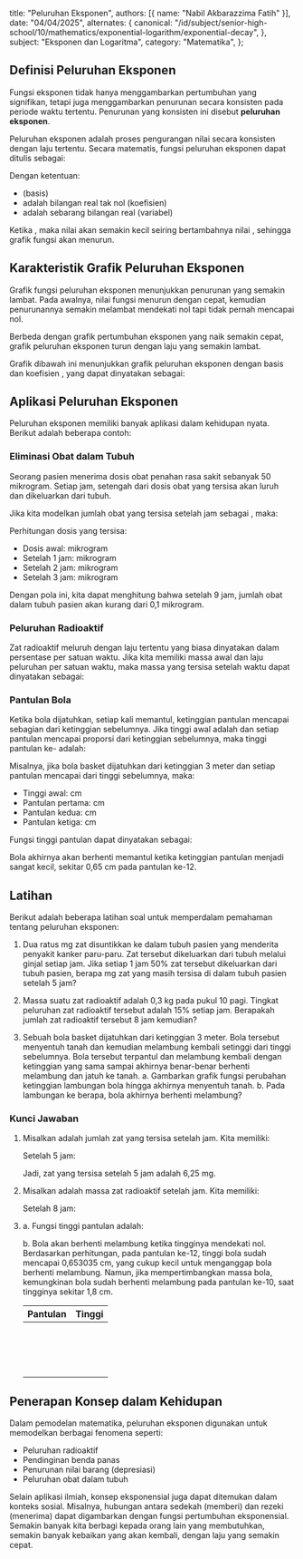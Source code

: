 
  title: "Peluruhan Eksponen",
  authors: [{ name: "Nabil Akbarazzima Fatih" }],
  date: "04/04/2025",
  alternates: {
    canonical:
      "/id/subject/senior-high-school/10/mathematics/exponential-logarithm/exponential-decay",
  },
  subject: "Eksponen dan Logaritma",
  category: "Matematika",
};

## Definisi Peluruhan Eksponen

Fungsi eksponen tidak hanya menggambarkan pertumbuhan yang signifikan, tetapi juga menggambarkan penurunan secara konsisten pada periode waktu tertentu. Penurunan yang konsisten ini disebut **peluruhan eksponen**.

Peluruhan eksponen adalah proses pengurangan nilai secara konsisten dengan laju tertentu. Secara matematis, fungsi peluruhan eksponen dapat ditulis sebagai:

<BlockMath math="f(x) = n \times a^x" />

Dengan ketentuan:

- <InlineMath math="0 < a < 1" /> (basis)
- <InlineMath math="n" /> adalah bilangan real tak nol (koefisien)
- <InlineMath math="x" /> adalah sebarang bilangan real (variabel)

Ketika <InlineMath math="0 < a < 1" />, maka nilai <InlineMath math="a^x" /> akan semakin kecil seiring bertambahnya nilai <InlineMath math="x" />, sehingga grafik fungsi akan menurun.

## Karakteristik Grafik Peluruhan Eksponen

Grafik fungsi peluruhan eksponen menunjukkan penurunan yang semakin lambat. Pada awalnya, nilai fungsi menurun dengan cepat, kemudian penurunannya semakin melambat mendekati nol tapi tidak pernah mencapai nol.

Berbeda dengan grafik pertumbuhan eksponen yang naik semakin cepat, grafik peluruhan eksponen turun dengan laju yang semakin lambat.

Grafik dibawah ini menunjukkan grafik peluruhan eksponen dengan basis <InlineMath math="a = 0.5" /> dan koefisien <InlineMath math="n = 50" />, yang dapat dinyatakan sebagai:

<BlockMath math="f(x) = 50 \times \left(\frac{1}{2}\right)^x" />

<div className="mt-4">
  <FunctionChart
    a={0.5}
    p={50}
    title="Grafik Peluruhan Eksponen"
    description="Grafik turun dengan laju yang semakin lambat."
  />
</div>

## Aplikasi Peluruhan Eksponen

Peluruhan eksponen memiliki banyak aplikasi dalam kehidupan nyata. Berikut adalah beberapa contoh:

### Eliminasi Obat dalam Tubuh

Seorang pasien menerima dosis obat penahan rasa sakit sebanyak 50 mikrogram. Setiap jam, setengah dari dosis obat yang tersisa akan luruh dan dikeluarkan dari tubuh.

Jika kita modelkan jumlah obat yang tersisa setelah <InlineMath math="x" /> jam sebagai <InlineMath math="f(x)" />, maka:

<BlockMath math="f(x) = 50 \times \left(\frac{1}{2}\right)^x" />

Perhitungan dosis yang tersisa:

- Dosis awal: <InlineMath math="f(0) = 50" /> mikrogram
- Setelah 1 jam: <InlineMath math="f(1) = 50 \times \frac{1}{2} = 25" /> mikrogram
- Setelah 2 jam: <InlineMath math="f(2) = 25 \times \frac{1}{2} = 12,5" /> mikrogram
- Setelah 3 jam: <InlineMath math="f(3) = 12,5 \times \frac{1}{2} = 6,25" /> mikrogram

Dengan pola ini, kita dapat menghitung bahwa setelah 9 jam, jumlah obat dalam tubuh pasien akan kurang dari 0,1 mikrogram.

### Peluruhan Radioaktif

Zat radioaktif meluruh dengan laju tertentu yang biasa dinyatakan dalam persentase per satuan waktu. Jika kita memiliki massa awal <InlineMath math="M_0" /> dan laju peluruhan <InlineMath math="r" /> per satuan waktu, maka massa yang tersisa setelah waktu <InlineMath math="t" /> dapat dinyatakan sebagai:

<BlockMath math="M(t) = M_0 \times (1-r)^t" />

### Pantulan Bola

Ketika bola dijatuhkan, setiap kali memantul, ketinggian pantulan mencapai sebagian dari ketinggian sebelumnya. Jika tinggi awal adalah <InlineMath math="h_0" /> dan setiap pantulan mencapai proporsi <InlineMath math="p" /> dari ketinggian sebelumnya, maka tinggi pantulan ke-<InlineMath math="n" /> adalah:

<BlockMath math="h_n = h_0 \times p^n" />

Misalnya, jika bola basket dijatuhkan dari ketinggian 3 meter dan setiap pantulan mencapai <InlineMath math="\frac{3}{5}" /> dari tinggi sebelumnya, maka:

- Tinggi awal: <InlineMath math="h_0 = 300" /> cm
- Pantulan pertama: <InlineMath math="h_1 = 300 \times \frac{3}{5} = 180" /> cm
- Pantulan kedua: <InlineMath math="h_2 = 180 \times \frac{3}{5} = 108" /> cm
- Pantulan ketiga: <InlineMath math="h_3 = 108 \times \frac{3}{5} = 64,8" /> cm

Fungsi tinggi pantulan dapat dinyatakan sebagai:

<BlockMath math="h(n) = 300 \times \left(\frac{3}{5}\right)^n" />

Bola akhirnya akan berhenti memantul ketika ketinggian pantulan menjadi sangat kecil, sekitar 0,65 cm pada pantulan ke-12.

## Latihan

Berikut adalah beberapa latihan soal untuk memperdalam pemahaman tentang peluruhan eksponen:

1. Dua ratus mg zat disuntikkan ke dalam tubuh pasien yang menderita penyakit kanker paru-paru. Zat tersebut dikeluarkan dari tubuh melalui ginjal setiap jam. Jika setiap 1 jam 50% zat tersebut dikeluarkan dari tubuh pasien, berapa mg zat yang masih tersisa di dalam tubuh pasien setelah 5 jam?

2. Massa suatu zat radioaktif adalah 0,3 kg pada pukul 10 pagi. Tingkat peluruhan zat radioaktif tersebut adalah 15% setiap jam. Berapakah jumlah zat radioaktif tersebut 8 jam kemudian?

3. Sebuah bola basket dijatuhkan dari ketinggian 3 meter. Bola tersebut menyentuh tanah dan kemudian melambung kembali setinggi <InlineMath math="\frac{3}{5}" /> dari tinggi sebelumnya. Bola tersebut terpantul dan melambung kembali dengan ketinggian yang sama sampai akhirnya benar-benar berhenti melambung dan jatuh ke tanah.
   a. Gambarkan grafik fungsi perubahan ketinggian lambungan bola hingga akhirnya menyentuh tanah.
   b. Pada lambungan ke berapa, bola akhirnya berhenti melambung?

### Kunci Jawaban

1. Misalkan <InlineMath math="f(x)" /> adalah jumlah zat yang tersisa setelah <InlineMath math="x" /> jam. Kita memiliki:

   <BlockMath math="f(x) = 200 \times \left(\frac{1}{2}\right)^x" />

   Setelah 5 jam:

   <BlockMath math="f(5) = 200 \times \left(\frac{1}{2}\right)^5 = 200 \times 0,03125 = 6,25" />

   Jadi, zat yang tersisa setelah 5 jam adalah 6,25 mg.

2. Misalkan <InlineMath math="f(x)" /> adalah massa zat radioaktif setelah <InlineMath math="x" /> jam. Kita memiliki:

   <BlockMath math="f(x) = 0,3 \times (0,85)^x" />

   Setelah 8 jam:

   <BlockMath math="f(8) = 0,3 \times (0,85)^8 \approx 0,083 \text{ kg} \text{ atau sekitar } 83 \text{ gram}." />

3. a. Fungsi tinggi pantulan adalah:

   <BlockMath math="h(n) = 300 \times \left(\frac{3}{5}\right)^n" />

   <div className="mt-4">
     <FunctionChart
       a={3 / 5}
       p={300}
       title="Grafik Peluruhan Eksponen"
       description="Grafik turun dengan laju yang semakin lambat."
     />
   </div>

   b. Bola akan berhenti melambung ketika tingginya mendekati nol. Berdasarkan perhitungan, pada pantulan ke-12, tinggi bola sudah mencapai 0,653035 cm, yang cukup kecil untuk menganggap bola berhenti melambung. Namun, jika mempertimbangkan massa bola, kemungkinan bola sudah berhenti melambung pada pantulan ke-10, saat tingginya sekitar 1,8 cm.

   | Pantulan                     | Tinggi                         |
   | ---------------------------- | ------------------------------ |
   | <InlineMath math="n = 0" />  | <InlineMath math="300" />      |
   | <InlineMath math="n = 1" />  | <InlineMath math="180" />      |
   | <InlineMath math="n = 2" />  | <InlineMath math="108" />      |
   | <InlineMath math="n = 3" />  | <InlineMath math="64,8" />     |
   | <InlineMath math="n = 4" />  | <InlineMath math="38,88" />    |
   | <InlineMath math="n = 5" />  | <InlineMath math="23,328" />   |
   | <InlineMath math="n = 6" />  | <InlineMath math="13,9968" />  |
   | <InlineMath math="n = 7" />  | <InlineMath math="8,39808" />  |
   | <InlineMath math="n = 8" />  | <InlineMath math="5,038848" /> |
   | <InlineMath math="n = 9" />  | <InlineMath math="3,023309" /> |
   | <InlineMath math="n = 10" /> | <InlineMath math="1,813985" /> |
   | <InlineMath math="n = 11" /> | <InlineMath math="1,088391" /> |
   | <InlineMath math="n = 12" /> | <InlineMath math="0,653035" /> |
   | <InlineMath math="n = 13" /> | <InlineMath math="0,391821" /> |
   | <InlineMath math="n = 14" /> | <InlineMath math="0,235092" /> |
   | <InlineMath math="n = 15" /> | <InlineMath math="0,141055" /> |

## Penerapan Konsep dalam Kehidupan

Dalam pemodelan matematika, peluruhan eksponen digunakan untuk memodelkan berbagai fenomena seperti:

- Peluruhan radioaktif
- Pendinginan benda panas
- Penurunan nilai barang (depresiasi)
- Peluruhan obat dalam tubuh

Selain aplikasi ilmiah, konsep eksponensial juga dapat ditemukan dalam konteks sosial. Misalnya, hubungan antara sedekah (memberi) dan rezeki (menerima) dapat digambarkan dengan fungsi pertumbuhan eksponensial. Semakin banyak kita berbagi kepada orang lain yang membutuhkan, semakin banyak kebaikan yang akan kembali, dengan laju yang semakin cepat.
